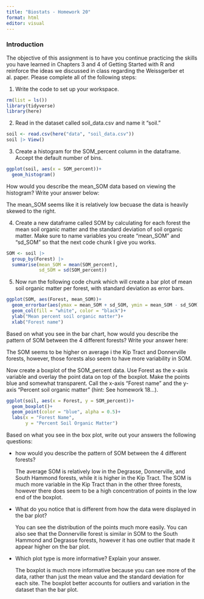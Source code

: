 ```yaml
---
title: "Biostats - Homework 20"
format: html
editor: visual
---
```


### Introduction

The objective of this assignment is to have you continue practicing the skills you have learned in Chapters 3 and 4 of Getting Started with R and reinforce the ideas we discussed in class regarding the Weissgerber et al. paper. Please complete all of the following steps:

1.  Write the code to set up your workspace.

```r
rm(list = ls())
library(tidyverse)
library(here)
```

2.  Read in the dataset called soil_data.csv and name it "soil."

```r
soil <- read.csv(here("data", "soil_data.csv")) 
soil |> View()
```

3.  Create a histogram for the SOM_percent column in the dataframe. Accept the default number of bins.

```r
ggplot(soil, aes(x = SOM_percent))+
  geom_histogram()
```

How would you describe the mean_SOM data based on viewing the histogram? Write your answer below:

The mean_SOM seems like it is relatively low becuase the data is heavily skewed to the right.

4.  Create a new dataframe called SOM by calculating for each forest the mean soil organic matter and the standard deviation of soil organic matter. Make sure to name variables you create "mean_SOM" and "sd_SOM" so that the next code chunk I give you works.

```r
SOM <- soil |>
  group_by(Forest) |>
  summarise(mean_SOM = mean(SOM_percent),
            sd_SOM = sd(SOM_percent))
```

5.  Now run the following code chunk which will create a bar plot of mean soil organic matter per forest, with standard deviation as error bars.

```r
ggplot(SOM, aes(Forest, mean_SOM))+
  geom_errorbar(aes(ymax = mean_SOM + sd_SOM, ymin = mean_SOM - sd_SOM), width = 0.2)+
  geom_col(fill = "white", color = "black")+
  ylab("Mean percent soil organic matter")+
  xlab("Forest name")
```

Based on what you see in the bar chart, how would you describe the pattern of SOM between the 4 different forests? Write your answer here:

The SOM seems to be higher on average i the Kip Tract and Donnerville forests, however, those forests also seem to have more variability in SOM.

Now create a boxplot of the SOM_percent data. Use Forest as the x-axis variable and overlay the point data on top of the boxplot. Make the points blue and somewhat transparent. Call the x-axis "Forest name" and the y-axis "Percent soil organic matter" (hint: See homework 18...).

```r

ggplot(soil, aes(x = Forest, y = SOM_percent))+
  geom_boxplot()+
  geom_point(color = "blue", alpha = 0.5)+
  labs(x = "Forest Name",
       y = "Percent Soil Organic Matter")
```

Based on what you see in the box plot, write out your answers the following questions:

-   how would you describe the pattern of SOM between the 4 different forests?

    The average SOM is relatively low in the Degrasse, Donnerville, and South Hammond forests, while it is higher in the Kip Tract. The SOM is much more variable in the Kip Tract than in the other three forests, however there does seem to be a high concentration of points in the low end of the boxplot.

-   What do you notice that is different from how the data were displayed in the bar plot?

    You can see the distribution of the points much more easily. You can also see that the Donnerville forest is similar in SOM to the South Hammond and Degrasse forests, however it has one outlier that made it appear higher on the bar plot.

-   Which plot type is more informative? Explain your answer.

    The boxplot is much more informative because you can see more of the data, rather than just the mean value and the standard deviation for each site. The boxplot better accounts for outliers and variation in the dataset than the bar plot.
